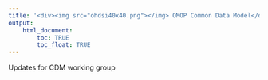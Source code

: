 ```yaml
---
title: '<div><img src="ohdsi40x40.png"></img> OMOP Common Data Model</div>'
output: 
    html_document:
        toc: TRUE
        toc_float: TRUE
---
```


Updates for CDM working group

